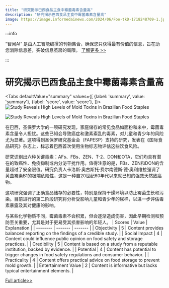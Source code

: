 ```yaml
---
title: "研究揭示巴西食品主食中霉菌毒素含量高"
description: "研究揭示巴西食品主食中霉菌毒素含量高"
image: https://image.informedainews.com/2024/06/Foo-tkD-1718248709-1.jpg
---
```



:::info

“智闻AI“ 是由人工智能编撰的刊物集合，确保您只获得最有价值的信息，旨在助您消除信息差，突破信息茧房的局限。  [了解更多 >>](/zh-Hans/docs/guides)

:::

# 研究揭示巴西食品主食中霉菌毒素含量高


<Tabs
	defaultValue="summary"
	values={[
	{label: 'summary', value: 'summary'},
	{label: 'score', value: 'score'},
]}>
<TabItem value="summary">
<img
  src="https://image.informedainews.com/2024/06/Foo-tkD-1718248709-1.jpg"
  alt="Study Reveals High Levels of Mold Toxins in Brazilian Food Staples"
/>

<img
  src="https://image.informedainews.com/2024/06/Foo-ewo-1718248709-2.jpg"
  alt="Study Reveals High Levels of Mold Toxins in Brazilian Food Staples"
/>



在巴西，圣保罗大学的一项研究发现，家庭储存的常见食品如面粉和米中，霉菌毒素含量令人担忧。这些已知会导致癌症和激素紊乱的毒素，对儿童和青少年的风险尤为显著。这项得到圣保罗研究基金会（FAPESP）支持的研究，发表在《国际食品研究》杂志上，标志着巴西首次使用生物标志物评估这些饮食风险。

研究识别出六种关键毒素：AFs、FBs、ZEN、T-2、DON和OTA，它们均具有潜在的致癌性、免疫抑制或内分泌干扰作用。值得注意的是，FBs、ZEN和DON的含量超过了安全限值。研究负责人卡洛斯·奥古斯托·费尔南德斯·德·奥利维拉强调了黄曲霉素B1的极端危险性，这是一种自20世纪60年代以来就已知的强效天然致癌物。

这项研究强调了正确食品储存的必要性，特别是保持干燥环境以防止霉菌生长和污染。目前进行的第二阶段研究将分析受影响儿童和青少年的尿样，以进一步评估毒素暴露及其对健康的影响。

与某些化学物质不同，霉菌毒素不会积累，但会逐渐造成伤害，因此早期检测和预防至关重要，尤其是对于更易受其损害影响的年轻人。
</TabItem>
<TabItem value="score">
	| Scores     | Value   | Explanation |
	| -------- | ------- | ------- |
	| Objectivity  | 5    | Content provides balanced reporting on the findings of a credible study.    |
	| Social Impact | 4     | Content could influence public opinion on food safety and storage practices.    |
	| Credibility    | 5    | Content is based on a study from a reputable institution, backed by evidence.    |
	| Potential    | 4    | Content has potential to trigger changes in food safety regulations and consumer behavior.    |
	| Practicality    | 4    | Content offers practical advice on food storage to prevent mold growth.    |
	| Entertainment Value    | 2    | Content is informative but lacks typical entertainment elements.    |
</TabItem>
</Tabs>

[Full article>>](https://www.cnbeta.com.tw/articles/science/1434515.htm)
